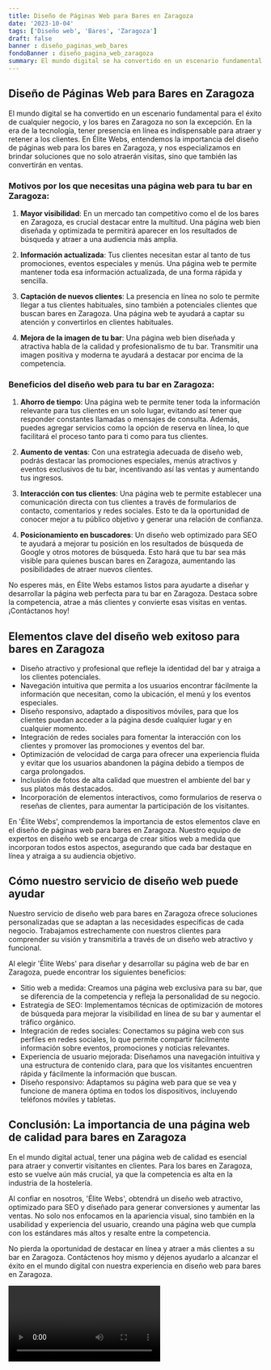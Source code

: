 ```yaml
---
title: Diseño de Páginas Web para Bares en Zaragoza
date: '2023-10-04'
tags: ['Diseño web', 'Bares', 'Zaragoza']
draft: false
banner : diseño_paginas_web_bares
fondoBanner : diseño_pagina_web_zaragoza
summary: El mundo digital se ha convertido en un escenario fundamental para el éxito de cualquier negocio, y los bares en Zaragoza no son la excepción. En la era de la tecnología, tener presencia en línea es indispensable para atraer y retener a los clientes. En Élite Webs, entendemos la importancia del diseño de páginas web para los bares en Zaragoza, y nos especializamos en brindar soluciones que no solo atraerán visitas, sino que también las convertirán en ventas.
---
```


## Diseño de Páginas Web para Bares en Zaragoza

El mundo digital se ha convertido en un escenario fundamental para el éxito de cualquier negocio, y los bares en Zaragoza no son la excepción. En la era de la tecnología, tener presencia en línea es indispensable para atraer y retener a los clientes. En Élite Webs, entendemos la importancia del diseño de páginas web para los bares en Zaragoza, y nos especializamos en brindar soluciones que no solo atraerán visitas, sino que también las convertirán en ventas.

### Motivos por los que necesitas una página web para tu bar en Zaragoza:

1. **Mayor visibilidad**: En un mercado tan competitivo como el de los bares en Zaragoza, es crucial destacar entre la multitud. Una página web bien diseñada y optimizada te permitirá aparecer en los resultados de búsqueda y atraer a una audiencia más amplia.

2. **Información actualizada**: Tus clientes necesitan estar al tanto de tus promociones, eventos especiales y menús. Una página web te permite mantener toda esa información actualizada, de una forma rápida y sencilla.

3. **Captación de nuevos clientes**: La presencia en línea no solo te permite llegar a tus clientes habituales, sino también a potenciales clientes que buscan bares en Zaragoza. Una página web te ayudará a captar su atención y convertirlos en clientes habituales.

4. **Mejora de la imagen de tu bar**: Una página web bien diseñada y atractiva habla de la calidad y profesionalismo de tu bar. Transmitir una imagen positiva y moderna te ayudará a destacar por encima de la competencia.

### Beneficios del diseño web para tu bar en Zaragoza:

1. **Ahorro de tiempo**: Una página web te permite tener toda la información relevante para tus clientes en un solo lugar, evitando así tener que responder constantes llamadas o mensajes de consulta. Además, puedes agregar servicios como la opción de reserva en línea, lo que facilitará el proceso tanto para ti como para tus clientes.

2. **Aumento de ventas**: Con una estrategia adecuada de diseño web, podrás destacar las promociones especiales, menús atractivos y eventos exclusivos de tu bar, incentivando así las ventas y aumentando tus ingresos.

3. **Interacción con tus clientes**: Una página web te permite establecer una comunicación directa con tus clientes a través de formularios de contacto, comentarios y redes sociales. Esto te da la oportunidad de conocer mejor a tu público objetivo y generar una relación de confianza.

4. **Posicionamiento en buscadores**: Un diseño web optimizado para SEO te ayudará a mejorar tu posición en los resultados de búsqueda de Google y otros motores de búsqueda. Esto hará que tu bar sea más visible para quienes buscan bares en Zaragoza, aumentando las posibilidades de atraer nuevos clientes.

No esperes más, en Élite Webs estamos listos para ayudarte a diseñar y desarrollar la página web perfecta para tu bar en Zaragoza. Destaca sobre la competencia, atrae a más clientes y convierte esas visitas en ventas. ¡Contáctanos hoy!

<GifSeo />

<Cta />

## Elementos clave del diseño web exitoso para bares en Zaragoza

- Diseño atractivo y profesional que refleje la identidad del bar y atraiga a los clientes potenciales.
- Navegación intuitiva que permita a los usuarios encontrar fácilmente la información que necesitan, como la ubicación, el menú y los eventos especiales.
- Diseño responsivo, adaptado a dispositivos móviles, para que los clientes puedan acceder a la página desde cualquier lugar y en cualquier momento.
- Integración de redes sociales para fomentar la interacción con los clientes y promover las promociones y eventos del bar.
- Optimización de velocidad de carga para ofrecer una experiencia fluida y evitar que los usuarios abandonen la página debido a tiempos de carga prolongados.
- Inclusión de fotos de alta calidad que muestren el ambiente del bar y sus platos más destacados.
- Incorporación de elementos interactivos, como formularios de reserva o reseñas de clientes, para aumentar la participación de los visitantes.

En 'Élite Webs', comprendemos la importancia de estos elementos clave en el diseño de páginas web para bares en Zaragoza. Nuestro equipo de expertos en diseño web se encarga de crear sitios web a medida que incorporan todos estos aspectos, asegurando que cada bar destaque en línea y atraiga a su audiencia objetivo.

## Cómo nuestro servicio de diseño web puede ayudar

Nuestro servicio de diseño web para bares en Zaragoza ofrece soluciones personalizadas que se adaptan a las necesidades específicas de cada negocio. Trabajamos estrechamente con nuestros clientes para comprender su visión y transmitirla a través de un diseño web atractivo y funcional.

Al elegir 'Élite Webs' para diseñar y desarrollar su página web de bar en Zaragoza, puede encontrar los siguientes beneficios:

- Sitio web a medida: Creamos una página web exclusiva para su bar, que se diferencia de la competencia y refleja la personalidad de su negocio.
- Estrategia de SEO: Implementamos técnicas de optimización de motores de búsqueda para mejorar la visibilidad en línea de su bar y aumentar el tráfico orgánico.
- Integración de redes sociales: Conectamos su página web con sus perfiles en redes sociales, lo que permite compartir fácilmente información sobre eventos, promociones y noticias relevantes.
- Experiencia de usuario mejorada: Diseñamos una navegación intuitiva y una estructura de contenido clara, para que los visitantes encuentren rápida y fácilmente la información que buscan.
- Diseño responsivo: Adaptamos su página web para que se vea y funcione de manera óptima en todos los dispositivos, incluyendo teléfonos móviles y tabletas.

## Conclusión: La importancia de una página web de calidad para bares en Zaragoza

En el mundo digital actual, tener una página web de calidad es esencial para atraer y convertir visitantes en clientes. Para los bares en Zaragoza, esto se vuelve aún más crucial, ya que la competencia es alta en la industria de la hostelería.

Al confiar en nosotros, 'Élite Webs', obtendrá un diseño web atractivo, optimizado para SEO y diseñado para generar conversiones y aumentar las ventas. No solo nos enfocamos en la apariencia visual, sino también en la usabilidad y experiencia del usuario, creando una página web que cumpla con los estándares más altos y resalte entre la competencia.

No pierda la oportunidad de destacar en línea y atraer a más clientes a su bar en Zaragoza. Contáctenos hoy mismo y déjenos ayudarlo a alcanzar el éxito en el mundo digital con nuestra experiencia en diseño web para bares en Zaragoza.

<Video />

<CtaBot job='Bares' city='Zaragoza'/>

<Gmaps query='Zaragoza+españa+maps' />